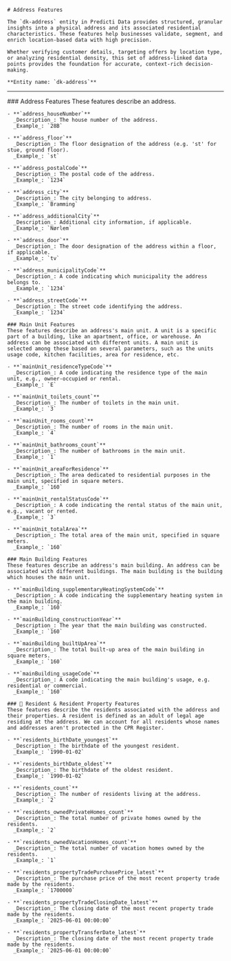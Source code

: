 <div className={'mdx-layout'}>
  <section>

    # Address Features

    The `dk-address` entity in Predicti Data provides structured, granular insights into a physical address and its associated residential characteristics. These features help businesses validate, segment, and enrich location-based data with high precision.

    Whether verifying customer details, targeting offers by location type, or analyzing residential density, this set of address-linked data points provides the foundation for accurate, context-rich decision-making.

    **Entity name: `dk-address`**

  </section>

---

  <section>
    ### Address Features
    These features describe an address.

    - **`address_houseNumber`**
      _Description_: The house number of the address.
      _Example_: `28B`

    - **`address_floor`**
      _Description_: The floor designation of the address (e.g. 'st' for stue, ground floor).
      _Example_: `st`

    - **`address_postalCode`**
      _Description_: The postal code of the address.
      _Example_: `1234`

    - **`address_city`**
      _Description_: The city belonging to address.
      _Example_: `Bramming`

    - **`address_additionalCity`**
      _Description_: Additional city information, if applicable.
      _Example_: `Nørlem`

    - **`address_door`**
      _Description_: The door designation of the address within a floor, if applicable.
      _Example_: `tv`

    - **`address_municipalityCode`**
      _Description_: A code indicating which municipality the address belongs to.
      _Example_: `1234`

    - **`address_streetCode`**
      _Description_: The street code identifying the address.
      _Example_: `1234`

    ### Main Unit Features
    These features describe an address's main unit. A unit is a specific part of a building, like an apartment, office, or warehouse. An address can be associated with different units. A main unit is selected among these based on several parameters, such as the units usage code, kitchen facilities, area for residence, etc.

    - **`mainUnit_residenceTypeCode`**
      _Description_: A code indicating the residence type of the main unit, e.g., owner-occupied or rental.
      _Example_: `E`

    - **`mainUnit_toilets_count`**
      _Description_: The number of toilets in the main unit.
      _Example_: `3`

    - **`mainUnit_rooms_count`**
      _Description_: The number of rooms in the main unit.
      _Example_: `4`

    - **`mainUnit_bathrooms_count`**
      _Description_: The number of bathrooms in the main unit.
      _Example_: `1`

    - **`mainUnit_areaForResidence`**
      _Description_: The area dedicated to residential purposes in the main unit, specified in square meters.
      _Example_: `160`

    - **`mainUnit_rentalStatusCode`**
      _Description_: A code indicating the rental status of the main unit, e.g., vacant or rented.
      _Example_: `3`

    - **`mainUnit_totalArea`**
      _Description_: The total area of the main unit, specified in square meters.
      _Example_: `160`

    ### Main Building Features
    These features describe an address's main building. An address can be associated with different buildings. The main building is the building which houses the main unit.

    - **`mainBuilding_supplementaryHeatingSystemCode`**
      _Description_: A code indicating the supplementary heating system in the main building.
      _Example_: `160`

    - **`mainBuilding_constructionYear`**
      _Description_: The year that the main building was constructed.
      _Example_: `160`

    - **`mainBuilding_builtUpArea`**
      _Description_: The total built-up area of the main building in square meters.
      _Example_: `160`

    - **`mainBuilding_usageCode`**
      _Description_: A code indicating the main building's usage, e.g. residential or commercial.
      _Example_: `160`

    ### 👥 Resident & Resident Property Features
    These features describe the residents associated with the address and their properties. A resident is defined as an adult of legal age residing at the address. We can account for all residents whose names and addresses aren't protected in the CPR Register.

    - **`residents_birthDate_youngest`**
      _Description_: The birthdate of the youngest resident.
      _Example_: `1990-01-02`

    - **`residents_birthDate_oldest`**
      _Description_: The birthdate of the oldest resident.
      _Example_: `1990-01-02`

    - **`residents_count`**
      _Description_: The number of residents living at the address.
      _Example_: `2`

    - **`residents_ownedPrivateHomes_count`**
      _Description_: The total number of private homes owned by the residents.
      _Example_: `2`

    - **`residents_ownedVacationHomes_count`**
      _Description_: The total number of vacation homes owned by the residents.
      _Example_: `1`

    - **`residents_propertyTradePurchasePrice_latest`**
      _Description_: The purchase price of the most recent property trade made by the residents.
      _Example_: `1700000`

    - **`residents_propertyTradeClosingDate_latest`**
      _Description_: The closing date of the most recent property trade made by the residents.
      _Example_: `2025-06-01 00:00:00`

    - **`residents_propertyTransferDate_latest`**
      _Description_: The closing date of the most recent property trade made by the residents.
      _Example_: `2025-06-01 00:00:00`

  </section>
</div>
